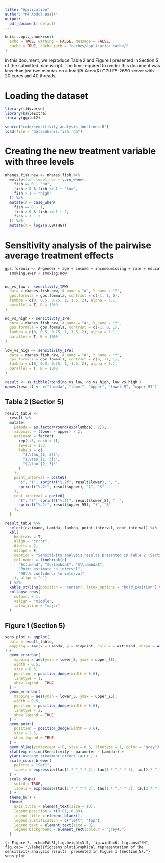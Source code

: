 ```yaml
---
title: "Application"
author: "Md Abdul Basit"
output: 
  pdf_document: default
---
```


```r
knitr::opts_chunk$set(
  echo = TRUE, warning = FALSE, message = FALSE,
  cache = TRUE, cache.path = "caches/application_cache/"
)
```

In this document, we reproduce Table 2 and Figure 1 presented in Section 5 of the submitted manuscript. The time required to render this document was less than just two minutes on a Intel(R) Xeon(R) CPU E5-2650 server with 20 cores and 40 threads.

# Loading the dataset

```r
library(tidyverse)
library(kableExtra)
library(ggplot2)

source("code/sensitivity_analysis_functions.R")
load(file = "data/nhanes.fish.rda")
```

# Creating the new treatment variable with three levels

```r
nhanes.fish.new <- nhanes.fish %>%
  mutate(fish.level.new = case_when(
    fish == 0 ~ "no",
    fish > 0 & fish <= 1 ~ "low",
    fish > 1 ~ "high"
  )) %>%
  mutate(A = case_when(
    fish == 0 ~ 1,
    fish > 0 & fish <= 1 ~ 2,
    fish > 1 ~ 3
  )) %>%
  mutate(Y = log2(o.LBXTHG))
```

# Sensitivity analysis of the pairwise average treatment effects

```r
gps.formula <- A~gender + age + income + income.missing + race + education +
  smoking.ever + smoking.now


no_vs_low <- sensitivity_IPW(
  data = nhanes.fish.new, A_name = "A", Y_name = "Y",
  gps.formula = gps.formula, contrast = c(-1, 1, 0),
  lambda = c(0, 0.5, 0.75, 1, 1.5, 2), alpha = 0.1,
  parallel = T, B = 1000
)

no_vs_high <- sensitivity_IPW(
  data = nhanes.fish.new, A_name = "A", Y_name = "Y",
  gps.formula = gps.formula, contrast = c(-1, 0, 1),
  lambda = c(0, 0.5, 0.75, 1, 1.5, 2), alpha = 0.1,
  parallel = T, B = 1000
)

low_vs_high <- sensitivity_IPW(
  data = nhanes.fish.new, A_name = "A", Y_name = "Y",
  gps.formula = gps.formula, contrast = c(0, -1, 1),
  lambda = c(0, 0.5, 0.75, 1, 1.5, 2), alpha = 0.1,
  parallel = T, B = 1000
)

result <- as_tibble(rbind(no_vs_low, no_vs_high, low_vs_high))
names(result) <- c("lambda", "lower", "upper", "lower_5", "upper_95")
```

## Table 2 (Section 5)

```r
result_table <-
  result %>%
  mutate(
    Lambda = as.factor(round(exp(lambda), 2)),
    midpoint = (lower + upper) / 2,
    estimand = factor(
      rep(1:3, each = 6),
      levels = 1:3,
      labels = c(
        "$\\tau_{1, 2}$",
        "$\\tau_{1, 3}$",
        "$\\tau_{2, 3}$"
      )
    ),
    point_interval = paste0(
      "$", "(", sprintf("%.2f", result$lower), ", ",
      sprintf("%.2f", result$upper), ")", "$"
    ),
    conf_interval = paste0(
      "$", "(", sprintf("%.2f", result$lower_5), ", ",
      sprintf("%.2f", result$upper_95), ")", "$"
    ),
  )

result_table %>%
  select(estimand, Lambda, lambda, point_interval, conf_interval) %>%
  kbl(
    booktabs = T,
    align = "crrrr",
    digits = 2,
    escape = F,
    caption = "Sensitivity analysis results presented in Table 2 (Section 5)",
    col.names = linebreak(c(
      "Estimand", "$\\Lambda$", "$\\lambda$",
      "Point estimate \n interval",
      "90\\% confidence \n interval"
    ), align = "c")
  ) %>%
  kable_styling(position = "center", latex_options = "hold_position") %>%
  collapse_rows(
    columns = 1,
    valign = "middle",
    latex_hline = "major"
  )
```


## Figure 1 (Section 5)

```r
sens_plot <- ggplot(
  data = result_table,
  mapping = aes(x = Lambda, y = midpoint, colour = estimand, shape = estimand)
) +
  geom_errorbar(
    mapping = aes(ymin = lower_5, ymax = upper_95),
    width = 0.5,
    size = 0.5,
    position = position_dodge(width = 0.6),
    linetype = 1,
    show.legend = TRUE
  ) +
  geom_errorbar(
    mapping = aes(ymin = lower_5, ymax = upper_95),
    width = 0.5,
    position = position_dodge(width = 0.6),
    linetype = 2,
    show.legend = TRUE
  ) +
  geom_point(
    position = position_dodge(width = 0.6),
    size = 2.5,
    show.legend = TRUE
  ) +
  geom_hline(yintercept = 0, size = 0.5, linetype = 1, color = "grey") +
  xlab(expression(Sensitivity ~ parameter ~ Lambda)) +
  ylab("Average treatment effect (ATE)") +
  scale_color_brewer(
    palette = "Set1",
    labels = expression(tau[1 * "," * 2], tau[1 * "," * 3], tau[2 * "," * 3])
  ) +
  scale_shape(
    solid = TRUE,
    labels = expression(tau[1 * "," * 2], tau[1 * "," * 3], tau[2 * "," * 3])
  ) +
  theme_bw() +
  theme(
    axis.title = element_text(size = 10),
    legend.position = c(0.01, 0.99),
    legend.title = element_blank(),
    legend.justification = c("left", "top"),
    legend.text = element_text(size = 8),
    legend.background = element_rect(colour = "grey45")
  )
```

```{r Figure-2, echo=FALSE,fig.height=3.5, fig.width=6, fig.pos="!H", fig.cap= "\\label{fig:sens_plot}Graphical representation of the sensitivity analysis results  presented in Figure 1 (Section 5)."}
sens_plot
```
